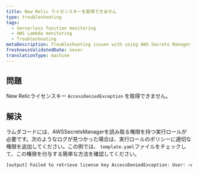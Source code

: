```yaml
---
title: New Relic ライセンスキーを取得できません
type: troubleshooting
tags:
  - Serverless function monitoring
  - AWS Lambda monitoring
  - Troubleshooting
metaDescription: Troubleshooting issues with using AWS Secrets Manager with New Relic.
freshnessValidatedDate: never
translationType: machine
---
```


## 問題

New Relicライセンスキー `AccessDeniedException` を取得できません。

## 解決

ラムダコードには、AWSSecretsManagerを読み取る権限を持つ実行ロールが必要です。次のようなログが見つかった場合は、実行ロールのポリシーに適切な権限を追加してください。この例では、 `template.yaml`ファイルをチェックして、この権限を付与する簡単な方法を確認してください。

```bash
[output] Failed to retrieve license key AccessDeniedException: User: <ARN> is not authorized to perform: secretsmanager:GetSecretValue on resource: <ARN>
```